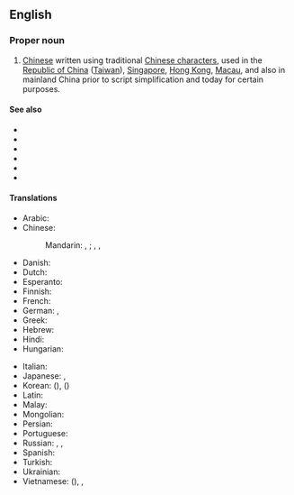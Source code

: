 ==English==
{{wikipedia}}

===Proper noun===
{{en-proper noun|head=[[traditional|Traditional]] [[Chinese]]}}

# [[Chinese]] written using traditional [[Chinese character]]s, used in the [[Republic of China]] ([[Taiwan]]), [[Singapore]], [[Hong Kong]], [[Macau]], and also in mainland China prior to script simplification and today for certain purposes.

====See also====
* {{l|en|Fantizi}}
* {{l|en|Simplified Chinese}}
* {{l|en|jiantizi}}
* {{l|en|Hanzi}}
* {{l|en|shinjitai}}
* {{l|en|kyujitai}}

====Translations====
{{trans-top|Chinese written using traditional characters}}
* Arabic: {{t|ar|حُرُوف صِينِيَّة تَقْلِيدِيَّة|m-p|tr=ḥurūf ṣiniyya taqlīdiyya}}
* Chinese:
*: Mandarin: {{qualifier|complex characters}} {{t+|cmn|繁體字|sc=Hant}}, {{t+|cmn|繁体字|tr=fántǐzì|sc=Hans}}; {{qualifier|traditional characters}} {{t|cmn|正體字|sc=Hant}}, {{t+|cmn|正体字|tr=zhèngtǐzì|sc=Hans}}, {{qualifier|old characters}} {{t|cmn|老字|tr=lǎozì|sc=Hani}}
* Danish: {{t+|da|Traditionelt kinesisk}}
* Dutch: {{t|nl|traditionele Chinees|n}}
* Esperanto: {{t|eo|tradicia ĉina skribo}}
* Finnish: {{t|fi|perinteinen kiina}}
* French: {{t+|fr|chinois traditionnel|m}}
* German: {{t|de|traditionelles Chinesisch|n}}, {{t|de|Langzeichen|n}}
* Greek: {{t|el|τα παραδοσιακά κινέζικα}}
* Hebrew: {{t|he|סינית מסורתית|f|alt=סִינִית מָסָרְתִּית|tr=sinit masortit}}
* Hindi: {{t+|hi|पारम्परिक चीनी|sc=Deva}}
* Hungarian: {{t+|hu|hagyományos kínai}}
{{trans-mid}}
* Italian: {{t+|it|cinese tradizionale|m|f}}
* Japanese: {{t+|ja|繁体字|tr=はんたいじ, hantaiji}}, {{t+|ja|正体字|tr=せいたいじ, seitaiji}}
* Korean: {{t|ko|번체자|sc=Hang}} ({{t+|ko|繁體字|sc=Hani}}), {{t|ko|정체자|sc=Hang}} ({{t+|ko|正體字|sc=Hani}})
* Latin: {{t|la|lingua sinica traditionalis|f}}
* Malay: {{t|ms|Aksara Cina Tradisional}}
* Mongolian: {{t|mn|уламжлалт хятад хэл|sc=Cyrl}}
* Persian: {{t|fa|چینی سنتی|tr=čini-ye sonati|sc=fa-Arab}}
* Portuguese: {{t|pt|chinês tradicional|m}}
* Russian: {{t|ru|традицио́нный кита́йский|m}}, {{t|ru|традицио́нный иеро́глиф|m}}, {{t|ru|фаньти́цзы|m}}
* Spanish: {{t|es|chino tradicional|m}}
* Turkish: {{t|tr|Geleneksel Çince}}
* Ukrainian: {{t-needed|uk}}
* Vietnamese: {{t|vi|phồn thể tự}} ({{t|vi|繁體字|sc=Hani}}), {{t|vi|Chữ Hán phồn thể}}, {{t|vi|Chữ Hán chính thể}}
{{trans-bottom}}